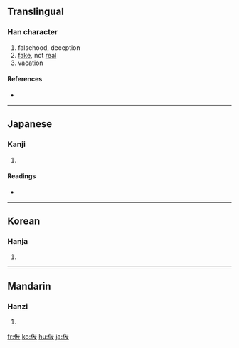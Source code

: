 {{also|假}}
==Translingual==

===Han character===
{{Han char|rn=9|rad=人|as=04|sn=6|four=|canj=人竹水 (OHE)}}

# falsehood, deception
# [[fake]], not [[real]]
# vacation

====References====
* {{Han ref|kx=0094.060|dkj=00398|hdz=10124.050|uh=4EEE|ud=20206}}

----

==Japanese==

===Kanji===
{{ja-kanji|grade=5|rs=人04}}

# {{defn|Japanese}}

====Readings====
* {{ja-readings|on=[[か]] (ka), [[け]] (ke)|kun=[[かり]] (kari), [[かりる]] (kariru), [[かりに]] (karini)}}

----

==Korean==

===Hanja===
{{ko-hanja|hangeul=[[가]], [[반]]|rv=ga, ban|mr=ka, pan}}

# {{defn|Korean}}

----

==Mandarin==

===Hanzi===
{{cmn-hanzi|pin=[[jiǎ]] ([[jia3]])|wg=chia<sup>3</sup>}}

# {{defn|Mandarin}}

[[fr:仮]]
[[ko:仮]]
[[hu:仮]]
[[ja:仮]]